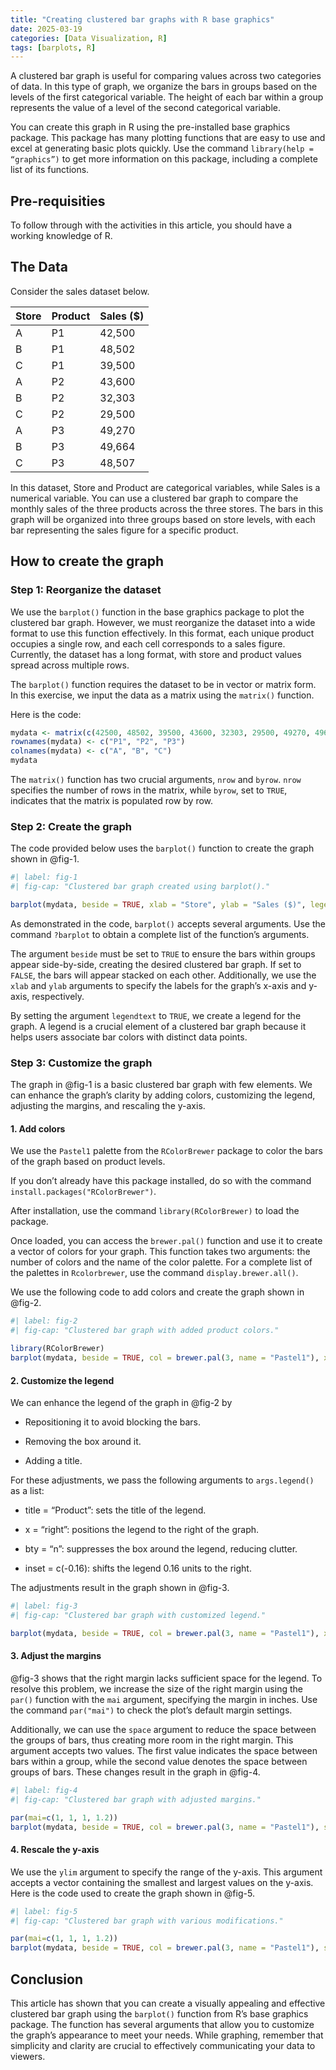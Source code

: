 ---
title: "Creating clustered bar graphs with R base graphics"
date: 2025-03-19
categories: [Data Visualization, R]
tags: [barplots, R]
---

A clustered bar graph is useful for comparing values across two categories of data. In this type of graph, we organize the bars in groups based on the levels of the first categorical variable. The height of each bar within a group represents the value of a level of the second categorical variable.

You can create this graph in R using the pre-installed base graphics package. This package has many plotting functions that are easy to use and excel at generating basic plots quickly. Use the command `library(help = “graphics”)` to get more information on this package, including a complete list of its functions.

## **Pre-requisities**

To follow through with the activities in this article, you should have a working knowledge of R.

## The Data

Consider the sales dataset below.

```{=html}
<table>
  <thead>
    <tr>
      <th>Store</th>
      <th>Product</th>
      <th>Sales ($)</th>
    </tr>
  </thead>
  <tbody>
    <tr>
      <td>A</td>
      <td>P1</td>
      <td>42,500</td>
    </tr>
    <tr>
      <td>B</td>
      <td>P1</td>
      <td>48,502</td>
    </tr>
    <tr>
      <td>C</td>
      <td>P1</td>
      <td>39,500</td>
    </tr>
    <tr>
      <td>A</td>
      <td>P2</td>
      <td>43,600</td>
    </tr>
    <tr>
      <td>B</td>
      <td>P2</td>
      <td>32,303</td>
    </tr>
    <tr>
      <td>C</td>
      <td>P2</td>
      <td>29,500</td>
    </tr>
    <tr>
      <td>A</td>
      <td>P3</td>
      <td>49,270</td>
    </tr>
    <tr>
      <td>B</td>
      <td>P3</td>
      <td>49,664</td>
    </tr>
    <tr>
      <td>C</td>
      <td>P3</td>
      <td>48,507</td>
    </tr>
  </tbody>
</table>
```

In this dataset, Store and Product are categorical variables, while Sales is a numerical variable. You can use a clustered bar graph to compare the monthly sales of the three products across the three stores. The bars in this graph will be organized into three groups based on store levels, with each bar representing the sales figure for a specific product.

## How to create the graph

### Step 1: Reorganize the dataset

We use the `barplot()` function in the base graphics package to plot the clustered bar graph. However, we must reorganize the dataset into a wide format to use this function effectively. In this format, each unique product occupies a single row, and each cell corresponds to a sales figure. Currently, the dataset has a long format, with store and product values spread across multiple rows.

The `barplot()` function requires the dataset to be in vector or matrix form. In this exercise, we input the data as a matrix using the `matrix()` function.

Here is the code:

```{r}
mydata <- matrix(c(42500, 48502, 39500, 43600, 32303, 29500, 49270, 49664, 48507), nrow = 3, byrow = TRUE)
rownames(mydata) <- c("P1", "P2", "P3")
colnames(mydata) <- c("A", "B", "C")
mydata
```

The `matrix()` function has two crucial arguments, `nrow` and `byrow`. `nrow` specifies the number of rows in the matrix, while `byrow`, set to `TRUE`, indicates that the matrix is populated row by row.

### Step 2: Create the graph

The code provided below uses the `barplot()` function to create the graph shown in @fig-1.

```{r}
#| label: fig-1
#| fig-cap: "Clustered bar graph created using barplot()."

barplot(mydata, beside = TRUE, xlab = "Store", ylab = "Sales ($)", legend.text = TRUE)
```

As demonstrated in the code, `barplot()` accepts several arguments. Use the command `?barplot` to obtain a complete list of the function’s arguments.

The argument `beside` must be set to `TRUE` to ensure the bars within groups appear side-by-side, creating the desired clustered bar graph. If set to `FALSE`, the bars will appear stacked on each other. Additionally, we use the `xlab` and `ylab` arguments to specify the labels for the graph’s x-axis and y-axis, respectively.

By setting the argument `legendtext` to `TRUE`, we create a legend for the graph. A legend is a crucial element of a clustered bar graph because it helps users associate bar colors with distinct data points.

### Step 3: Customize the graph

The graph in @fig-1 is a basic clustered bar graph with few elements. We can enhance the graph’s clarity by adding colors, customizing the legend, adjusting the margins, and rescaling the y-axis.

#### 1. Add colors

We use the `Pastel1` palette from the `RColorBrewer` package to color the bars of the graph based on product levels.

If you don’t already have this package installed, do so with the command `install.packages("RColorBrewer")`.

After installation, use the command `library(RColorBrewer)` to load the package.

Once loaded, you can access the `brewer.pal()` function and use it to create a vector of colors for your graph. This function takes two arguments: the number of colors and the name of the color palette. For a complete list of the palettes in `Rcolorbrewer`, use the command `display.brewer.all()`.

We use the following code to add colors and create the graph shown in @fig-2.

```{r}
#| label: fig-2
#| fig-cap: "Clustered bar graph with added product colors."

library(RColorBrewer)
barplot(mydata, beside = TRUE, col = brewer.pal(3, name = "Pastel1"), xlab = "Store", ylab = "Sales ($)", legend.text = TRUE)
```

#### 2. Customize the legend

We can enhance the legend of the graph in @fig-2 by

-   Repositioning it to avoid blocking the bars.

-   Removing the box around it.

-   Adding a title.

For these adjustments, we pass the following arguments to `args.legend()` as a list:

-   title = "Product": sets the title of the legend.

-   x = "right": positions the legend to the right of the graph.

-   bty = "n": suppresses the box around the legend, reducing clutter.

-   inset = c(-0.16): shifts the legend 0.16 units to the right.

The adjustments result in the graph shown in @fig-3.

```{r}
#| label: fig-3
#| fig-cap: "Clustered bar graph with customized legend."

barplot(mydata, beside = TRUE, col = brewer.pal(3, name = "Pastel1"), xlab = "Store", ylab = "Sales ($)", legend.text = TRUE, args.legend = list(title = "Product", x = "right", bty = "n", inset = -0.16))
```

#### 3. Adjust the margins

@fig-3 shows that the right margin lacks sufficient space for the legend. To resolve this problem, we increase the size of the right margin using the `par()` function with the `mai` argument, specifying the margin in inches. Use the command `par("mai")` to check the plot’s default margin settings.

Additionally, we can use the `space` argument to reduce the space between the groups of bars, thus creating more room in the right margin. This argument accepts two values. The first value indicates the space between bars within a group, while the second value denotes the space between groups of bars. These changes result in the graph in @fig-4.

```{r}
#| label: fig-4
#| fig-cap: "Clustered bar graph with adjusted margins."

par(mai=c(1, 1, 1, 1.2))
barplot(mydata, beside = TRUE, col = brewer.pal(3, name = "Pastel1"), space = c(0, 0.6), xlab = "Store", ylab = "Sales ($)", legend.text = TRUE, args.legend = list(title = "Product", x = "right", bty = "n", inset = -0.16))
```

#### 4. Rescale the y-axis

We use the `ylim` argument to specify the range of the y-axis. This argument accepts a vector containing the smallest and largest values on the y-axis. Here is the code used to create the graph shown in @fig-5.

```{r}
#| label: fig-5
#| fig-cap: "Clustered bar graph with various modifications."

par(mai=c(1, 1, 1, 1.2))
barplot(mydata, beside = TRUE, col = brewer.pal(3, name = "Pastel1"), space = c(0, 0.6), xlab = "Store", ylab = "Sales ($)", ylim = c(0, 60000), legend.text = TRUE, args.legend = list(title = "Product", x = "right", bty = "n", inset = -0.16))
```

## Conclusion

This article has shown that you can create a visually appealing and effective clustered bar graph using the `barplot()` function from R’s base graphics package. The function has several arguments that allow you to customize the graph’s appearance to meet your needs. While graphing, remember that simplicity and clarity are crucial to effectively communicating your data to viewers.
